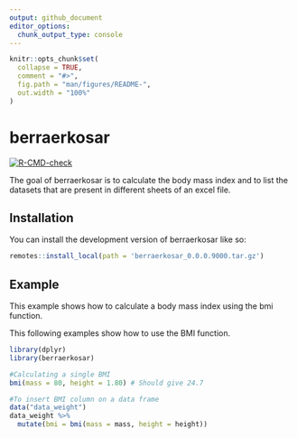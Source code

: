 ```yaml
---
output: github_document
editor_options: 
  chunk_output_type: console
---
```


<!-- README.md is generated from README.Rmd. Please edit that file -->

```r
knitr::opts_chunk$set(
  collapse = TRUE,
  comment = "#>",
  fig.path = "man/figures/README-",
  out.width = "100%"
)
```

# berraerkosar

<!-- badges: start -->
[![R-CMD-check](https://github.com/berkosarFIND/berraerkosar/workflows/R-CMD-check/badge.svg)](https://github.com/berkosarFIND/berraerkosar/actions)
<!-- badges: end -->

The goal of berraerkosar is to calculate the body mass index and to list the datasets that are present in different sheets of an excel file.

## Installation

You can install the development version of berraerkosar like so:

``` r
remotes::install_local(path = 'berraerkosar_0.0.0.9000.tar.gz')
```

## Example

This example shows how to calculate a body mass index using the bmi function.


This following examples show how to use the BMI function.

```r
library(dplyr)
library(berraerkosar)

#Calculating a single BMI
bmi(mass = 80, height = 1.80) # Should give 24.7

#To insert BMI column on a data frame
data("data_weight")
data_weight %>%
  mutate(bmi = bmi(mass = mass, height = height))

```
